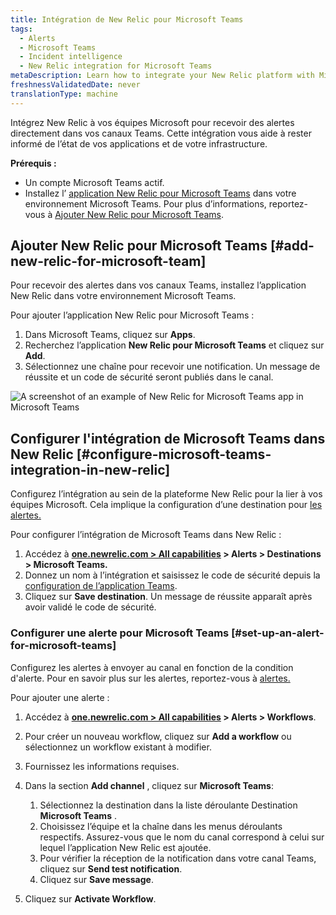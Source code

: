 ```yaml
---
title: Intégration de New Relic pour Microsoft Teams
tags:
  - Alerts
  - Microsoft Teams
  - Incident intelligence
  - New Relic integration for Microsoft Teams
metaDescription: Learn how to integrate your New Relic platform with Microsoft Teams.
freshnessValidatedDate: never
translationType: machine
---
```


Intégrez New Relic à vos équipes Microsoft pour recevoir des alertes directement dans vos canaux Teams. Cette intégration vous aide à rester informé de l’état de vos applications et de votre infrastructure.

**Prérequis :**

* Un compte Microsoft Teams actif.
* Installez l’ [application New Relic pour Microsoft Teams](https://appsource.microsoft.com/en-us/product/Office365/WA200008155) dans votre environnement Microsoft Teams. Pour plus d’informations, reportez-vous à [Ajouter New Relic pour Microsoft Teams](#add-new-relic-for-microsoft-teams).

## Ajouter New Relic pour Microsoft Teams [#add-new-relic-for-microsoft-team]

Pour recevoir des alertes dans vos canaux Teams, installez l’application New Relic dans votre environnement Microsoft Teams.

Pour ajouter l’application New Relic pour Microsoft Teams :

1. Dans Microsoft Teams, cliquez sur **Apps**.
2. Recherchez l’application **New Relic pour Microsoft Teams** et cliquez sur **Add**.
3. Sélectionnez une chaîne pour recevoir une notification. Un message de réussite et un code de sécurité seront publiés dans le canal.

<img title="An example of New Relic for Microsoft Teams app in Microsoft Teams." alt="A screenshot of an example of New Relic for Microsoft Teams app in Microsoft Teams" src="/images/msteams-security-code.webp" />

## Configurer l&apos;intégration de Microsoft Teams dans New Relic [#configure-microsoft-teams-integration-in-new-relic]

Configurez l’intégration au sein de la plateforme New Relic pour la lier à vos équipes Microsoft. Cela implique la configuration d’une destination pour [les alertes.](/docs/alerts/overview/)

Pour configurer l’intégration de Microsoft Teams dans New Relic :

1. Accédez à **[one.newrelic.com &gt; All capabilities](https://one.newrelic.com/all-capabilities) &gt; Alerts &gt; Destinations &gt; Microsoft Teams.**
2. Donnez un nom à l’intégration et saisissez le code de sécurité depuis la [configuration de l’application Teams](#add-new-relic-for-microsoft-teams).
3. Cliquez sur **Save destination**. Un message de réussite apparaît après avoir validé le code de sécurité.

### Configurer une alerte pour Microsoft Teams [#set-up-an-alert-for-microsoft-teams]

Configurez les alertes à envoyer au canal en fonction de la condition d&apos;alerte. Pour en savoir plus sur les alertes, reportez-vous à [alertes.](/docs/alerts/overview/)

Pour ajouter une alerte :

1. Accédez à **[one.newrelic.com &gt; All capabilities](https://one.newrelic.com/all-capabilities) &gt; Alerts &gt; Workflows**.

2. Pour créer un nouveau workflow, cliquez sur **Add a workflow** ou sélectionnez un workflow existant à modifier.

3. Fournissez les informations requises.

4. Dans la section **Add channel** , cliquez sur **Microsoft Teams**:

   1. Sélectionnez la destination dans la liste déroulante Destination **Microsoft Teams** .
   2. Choisissez l’équipe et la chaîne dans les menus déroulants respectifs. Assurez-vous que le nom du canal correspond à celui sur lequel l’application New Relic est ajoutée.
   3. Pour vérifier la réception de la notification dans votre canal Teams, cliquez sur **Send test notification**.
   4. Cliquez sur **Save message**.

5. Cliquez sur **Activate Workflow**.